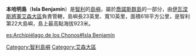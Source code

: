 '''本哈明島'''（'''Isla Benjamín'''）是[[智利|智利]]的[[島嶼|島嶼]]，屬於[[喬諾斯群島|喬諾斯群島]]的一部分，由[[伊瓦涅斯將軍艾森大區|伊瓦涅斯將軍艾森大區]]負責管轄，島嶼長23英里、寬10英里，面積618平方公里，是智利第22大島嶼，島上最高點海拔923米。

{{coord|45|7|S|74|16|W|source:kolossus-eswiki|display=title}}

{{DEFAULTSORT:Benjamín}}
[[Category:智利島嶼|Category:智利島嶼]]
[[Category:艾森大區|Category:艾森大區]]

{{Chile-stub}}

[[es:Archipiélago_de_los_Chonos#Isla_Benjamín|es:Archipiélago de los Chonos#Isla Benjamín]]